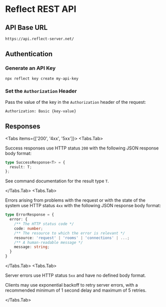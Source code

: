 
# Reflect REST API

## API Base URL

```
https://api.reflect-server.net/
```

## Authentication

<Steps>

### Generate an API Key

```bash
npx reflect key create my-api-key
```

### Set the `Authorization` Header

Pass the value of the key in the `Authorization` header of the request:

```
Authorization: Basic {key-value}
```

</Steps>

## Responses

<Tabs items={['200', '4xx', '5xx']}>
<Tabs.Tab>

Success responses use HTTP status `200` with the following JSON response body format:

```typescript
type SuccessResponse<T> = {
  result: T;
};
```

See command documentation for the result type `T`.

</Tabs.Tab>
<Tabs.Tab>

Errors arising from problems with the request or with the state of the
system use HTTP status `4xx` with the following JSON response body format:

```typescript
type ErrorResponse = {
  error: {
    /** The HTTP status code */
    code: number;
    /** The resource to which the error is relevant */
    resource: 'request' | 'rooms' | 'connections' | ...;
    /** A human-readable message */
    message: string;
  }
}
```

</Tabs.Tab>
<Tabs.Tab>

Server errors use HTTP status `5xx` and have no defined body format.

Clients may use exponential backoff to retry server errors, with a recommended
minimum of 1 second delay and maximum of 5 retries.

</Tabs.Tab>
</Tabs>
